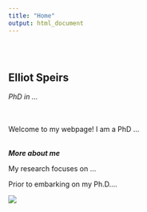 ```yaml
---
title: "Home"
output: html_document
---
```


<style type="text/css">
.title {
  display: none;
}

#getting-started img {
  margin-right: 10px;
}

</style>

<div class="row" style="padding-top: 30px;">
<div class="col-sm-8">

# **Elliot Speirs**
<i> PhD in ... </i>
 

<br> <br>
Welcome to my webpage! I am a PhD ...

<br>
<i> <b> More about me </i> </b>
<br>


My research focuses on ...

Prior to embarking on my Ph.D....


</div>
<div class="col-sm-4">



![](Images/test.jpg)
</a>






</div>